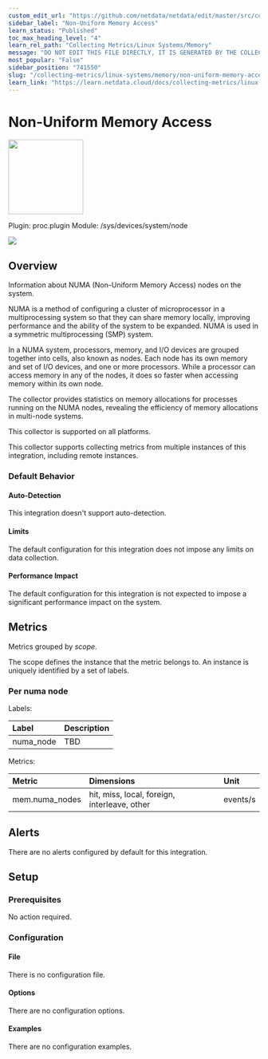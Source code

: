 ```yaml
---
custom_edit_url: "https://github.com/netdata/netdata/edit/master/src/collectors/proc.plugin/metadata.yaml"
sidebar_label: "Non-Uniform Memory Access"
learn_status: "Published"
toc_max_heading_level: "4"
learn_rel_path: "Collecting Metrics/Linux Systems/Memory"
message: "DO NOT EDIT THIS FILE DIRECTLY, IT IS GENERATED BY THE COLLECTOR'S metadata.yaml FILE"
most_popular: "False"
sidebar_position: "741550"
slug: "/collecting-metrics/linux-systems/memory/non-uniform-memory-access"
learn_link: "https://learn.netdata.cloud/docs/collecting-metrics/linux-systems/memory/non-uniform-memory-access"
---
```



# Non-Uniform Memory Access


<img src="https://netdata.cloud/img/linuxserver.svg" width="150"/>


Plugin: proc.plugin
Module: /sys/devices/system/node

<img src="https://img.shields.io/badge/maintained%20by-Netdata-%2300ab44" />

## Overview

Information about NUMA (Non-Uniform Memory Access) nodes on the system.

NUMA is a method of configuring a cluster of microprocessor in a multiprocessing system so that they can
share memory locally, improving performance and the ability of the system to be expanded. NUMA is used in a
symmetric multiprocessing (SMP) system.

In a NUMA system, processors, memory, and I/O devices are grouped together into cells, also known as nodes.
Each node has its own memory and set of I/O devices, and one or more processors. While a processor can access
memory in any of the nodes, it does so faster when accessing memory within its own node.

The collector provides statistics on memory allocations for processes running on the NUMA nodes, revealing the
efficiency of memory allocations in multi-node systems.




This collector is supported on all platforms.

This collector supports collecting metrics from multiple instances of this integration, including remote instances.


### Default Behavior

#### Auto-Detection

This integration doesn't support auto-detection.

#### Limits

The default configuration for this integration does not impose any limits on data collection.

#### Performance Impact

The default configuration for this integration is not expected to impose a significant performance impact on the system.


## Metrics

Metrics grouped by *scope*.

The scope defines the instance that the metric belongs to. An instance is uniquely identified by a set of labels.



### Per numa node



Labels:

| Label      | Description     |
|:-----------|:----------------|
| numa_node | TBD |

Metrics:

| Metric | Dimensions | Unit |
|:------|:----------|:----|
| mem.numa_nodes | hit, miss, local, foreign, interleave, other | events/s |



## Alerts

There are no alerts configured by default for this integration.


## Setup

### Prerequisites

No action required.

### Configuration

#### File

There is no configuration file.
#### Options



There are no configuration options.

#### Examples
There are no configuration examples.


